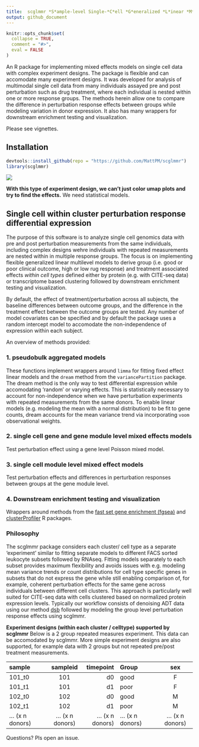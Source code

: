 ```yaml
---
title:  scglmmr *S*ample-level Single-*C*ell *G*eneralized *L*inear *M*ultilevel *M*odels in *R*
output: github_document
---
```


<!-- README.md is generated from README.Rmd. Please edit that file -->

```r
knitr::opts_chunk$set(
  collapse = TRUE,
  comment = "#>", 
  eval = FALSE
)
```

An R package for implementing mixed effects models on single cell data with complex experiment designs. The package is flexible and can accomodate many experiment designs. It was developed for analysis of multimodal single cell data from many individuals assayed pre and post perturbation such as drug treatment, where each individual is nested within one or more response groups. The methods herein allow one to compare the difference in perturbation response effects between groups while modeling variation in donor expression. It also has many wrappers for downstream enrichment testing and visualization.  

Please see vignettes. 

## Installation  
```r
devtools::install_github(repo = "https://github.com/MattPM/scglmmr")
library(scglmmr)
```

<img src="man/figures/scglmmr.overview.png" />  


**With this type of experiment design, we can't just color umap plots and try to find the effects.** We need statistical models.

## Single cell within cluster perturbation response differential expression 

The purpose of this software is to analyze single cell genomics data with pre and post perturbation measurements from the same individuals, including complex designs wehre individuals with repeated measurements are nested within in multiple response groups. The focus is on implementing flexible generalized linear multilevel models to derive group (i.e. good or poor clinical outcome, high or low rug response) and treatment associated effects *within cell types* defined either by protein (e.g. with CITE-seq data) or transcriptome based clustering followed by downstream enrichment testing and visualization. 

By default, the effect of treatment/perturbation across all subjects, the baseline differences between outcome groups, and the difference in the treatment effect between the outcome groups are tested. Any number of model covariates can be specified and by default the package uses a random intercept model to accomodate the non-independence of expression within each subject. 

An overview of methods provided: 

### 1. pseudobulk aggregated models  
These functions implement wrappers around `limma` for fitting fixed effect linear models and the `dream` method from the `variancePartition` package. The dream method is the only way to test differential expression while accomodating 'random' or varying effects. This is statistically necessary to account for non-independence when we have perturbation experiments with repeated measurements from the same donors. To enable linear models (e.g. modeling the mean with a normal distribution) to be fit to gene counts, dream accounts for the mean variance trend via incorporating `voom` observational weights. 

### 2. single cell gene and gene module level mixed effects models
Test perturbation effect using a gene level Poisson mixed model.

### 3. single cell module level mixed effect models    
Test perturbation effects and differences in perturbation responses between groups at the gene module level. 

### 4. Downstream enrichment testing and visualization
Wrappers around methods from the [fast set gene enrichment (fgsea)](https://www.biorxiv.org/content/10.1101/060012v2#disqus_thread) and  [clusterProfiler](https://www.bioconductor.org/packages/release/bioc/html/clusterProfiler.html) R packages.

### Philosophy 
The scglmmr package considers each cluster/ cell type as a separate 'experiment' similar to fitting separate models to different FACS sorted leukocyte subsets followed by RNAseq. Fitting models separately to each subset provides maximum flexibility and avoids issues with e.g. modeling mean variance trends or count distributions for cell type specific genes in subsets that do not express the gene while still enabling comparison of, for example, coherent perturbation effects for the same gene across individuals between different cell clusters. This approach is particularly well suited for CITE-seq data with cells clustered based on normalized protein expression levels. Typically our workflow consists of denoising ADT data using our method [dsb](https://github.com/niaid/dsb) followed by modeling the group level perturbation response effects using scglmmr.

**Experiment designs (within each cluster / celltype) supported by scglmmr**
Below is a 2 group repeated measures experiment. This data can be accomodated by scglmmr. More simple experiment designs are also supported, for example data with 2 groups but not repeated pre/post treatment measurements.

| sample        | sampleid      | timepoint    |   Group        | sex            
| :------------- | :----------: | -----------: | :------------- | :----------: | 
|  101_t0     | 101           | d0           |  good            | F            | 
|  101_t1     | 101           | d1           |  poor           | F            | 
|  102_t0     | 102           | d0           |  good            | M           | 
|  102_t1     | 102           | d1           |  poor           | M             | 
|  ... (x n donors)    | ... (x n donors)           | ... (x n donors)           |  ... (x n donors)           | ... (x n donors)             | 



<!-- badges: start -->
<!-- badges: end -->

Questions?
Pls open an issue. 
